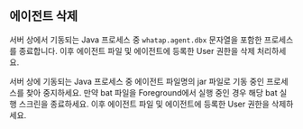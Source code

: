 
## 에이전트 삭제

<Tabs>
<TabItem value='linux' label='Linux' default>

서버 상에서 기동되는 Java 프로세스 중 `whatap.agent.dbx` 문자열을 포함한 프로세스를 종료합니다. 이후 에이전트 파일 및 에이전트에 등록한 User 권한을 삭제 처리하세요.

</TabItem>
<TabItem value='windows' label='Windows'>

서버 상에 기동되는 Java 프로세스 중 에이전트 파일명의 jar 파일로 기동 중인 프로세스를 찾아 중지하세요. 만약 bat 파일을 Foreground에서 실행 중인 경우 해당 bat 실행 스크린을 종료하세요. 이후 에이전트 파일 및 에이전트에 등록한 User 권한을 삭제하세요.

</TabItem>
</Tabs>

